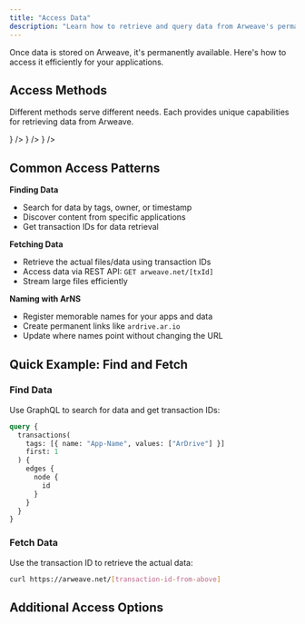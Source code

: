 ```yaml
---
title: "Access Data"
description: "Learn how to retrieve and query data from Arweave's permanent storage network"
---
```



Once data is stored on Arweave, it's permanently available. Here's how to access it efficiently for your applications.

## Access Methods

Different methods serve different needs. Each provides unique capabilities for retrieving data from Arweave.

<Cards>
  <Card
    title="Find Data"
    description="Search and discover data on Arweave. Query by tags and metadata, filter by app/owner/timestamp, and get transaction IDs for fetching."
    href="/build/access/find-data"
    icon={<Search className="w-8 h-8" />}
  />
  <Card
    title="Fetch Data"
    description="Retrieve data bytes from Arweave using REST API endpoints. Access via GET arweave.net/[txId] to get raw data and files."
    href="/build/access/fetch-data"
    icon={<Globe className="w-8 h-8" />}
  />
  <Card
    title="ArNS Names"
    description="Assign names to data and apps. Create names like ardrive.ar.io, point to any Arweave data, and update targets as needed."
    href="/build/access/arns"
    icon={<Link className="w-8 h-8" />}
  />
</Cards>

## Common Access Patterns

**Finding Data**
- Search for data by tags, owner, or timestamp
- Discover content from specific applications
- Get transaction IDs for data retrieval

**Fetching Data**
- Retrieve the actual files/data using transaction IDs
- Access data via REST API: `GET arweave.net/[txId]`
- Stream large files efficiently

**Naming with ArNS**
- Register memorable names for your apps and data
- Create permanent links like `ardrive.ar.io`
- Update where names point without changing the URL

## Quick Example: Find and Fetch

<Steps>

<Step>

### Find Data
Use GraphQL to search for data and get transaction IDs:

```graphql
query {
  transactions(
    tags: [{ name: "App-Name", values: ["ArDrive"] }]
    first: 1
  ) {
    edges {
      node {
        id
      }
    }
  }
}
```

</Step>

<Step>

### Fetch Data
Use the transaction ID to retrieve the actual data:

```bash
curl https://arweave.net/[transaction-id-from-above]
```

</Step>

</Steps>

<Cards>
  <Card 
    title="Access Tutorial" 
    description="Complete guide to data retrieval"
    href="/build/access/find-data"
  />
  <Card 
    title="ArNS Documentation" 
    description="Learn about the naming system"
    href="/build/access/arns"
  />
</Cards>

## Additional Access Options

<Cards>
  <Card 
    title="Wayfinder SDK" 
    description="Advanced gateway routing for production apps"
    href="/build/access/wayfinder"
  />
  <Card 
    title="Run a Gateway" 
    description="Build and run a gateway"
    href="/build/run-a-gateway"
  />
  <Card 
    title="Data Verification" 
    description="Ensure data integrity and authenticity"
    href="/learn/gateways/data-verification"
  />
</Cards>
